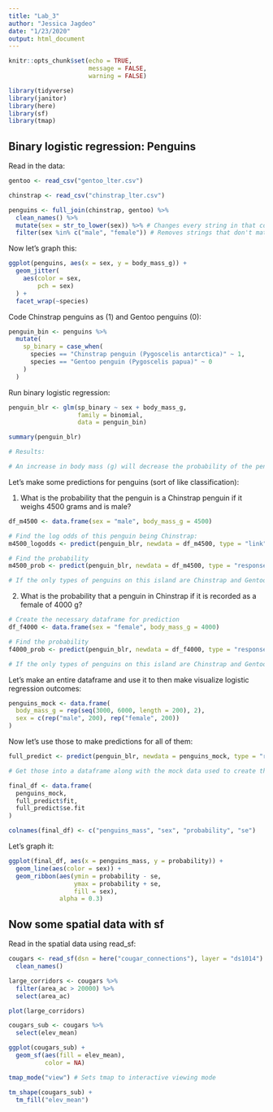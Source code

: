```yaml
---
title: "Lab_3"
author: "Jessica Jagdeo"
date: "1/23/2020"
output: html_document
---
```


```r
knitr::opts_chunk$set(echo = TRUE,
                      message = FALSE,
                      warning = FALSE)
```

```r

library(tidyverse)
library(janitor)
library(here)
library(sf)
library(tmap)

```

## Binary logistic regression: Penguins

Read in the data:
```r

gentoo <- read_csv("gentoo_lter.csv")

chinstrap <- read_csv("chinstrap_lter.csv")

penguins <- full_join(chinstrap, gentoo) %>% 
  clean_names() %>% 
  mutate(sex = str_to_lower(sex)) %>% # Changes every string in that column to lowercase
  filter(sex %in% c("male", "female")) # Removes strings that don't match "male" or "female"

```

Now let's graph this:
```r

ggplot(penguins, aes(x = sex, y = body_mass_g)) +
  geom_jitter(
    aes(color = sex,
        pch = sex)
  ) +
  facet_wrap(~species)

```

Code Chinstrap penguins as (1) and Gentoo penguins (0):
```r

penguin_bin <- penguins %>% 
  mutate(
    sp_binary = case_when(
      species == "Chinstrap penguin (Pygoscelis antarctica)" ~ 1,
      species == "Gentoo penguin (Pygoscelis papua)" ~ 0
    )
  )

```

Run binary logistic regression:
```r

penguin_blr <- glm(sp_binary ~ sex + body_mass_g, 
                   family = binomial,
                   data = penguin_bin)

summary(penguin_blr)

# Results:

# An increase in body mass (g) will decrease the probability of the penguin species being Chinstrap. As body mass increases, it is becoming less probable that the penguin in a Chinstrap penguin. 

```

Let's make some predictions for penguins (sort of like classification):

1. What is the probability that the penguin is a Chinstrap penguin if it weighs 4500 grams and is male?
```r

df_m4500 <- data.frame(sex = "male", body_mass_g = 4500)

# Find the log odds of this penguin being Chinstrap:
m4500_logodds <- predict(penguin_blr, newdata = df_m4500, type = "link")

# Find the probability
m4500_prob <- predict(penguin_blr, newdata = df_m4500, type = "response")

# If the only types of penguins on this island are Chinstrap and Gentoo and we find recordings of a penguin claiming that it's male and weighs 4500 g, there is a 98% chance that the penguin is Chinstrap. 

```

2. What is the probability that a penguin in Chinstrap if it is recorded as a female of 4000 g?
```r

# Create the necessary dataframe for prediction
df_f4000 <- data.frame(sex = "female", body_mass_g = 4000)

# Find the probability
f4000_prob <- predict(penguin_blr, newdata = df_f4000, type = "response")

# If the only types of penguins on this island are Chinstrap and Gentoo and we find recordings of a penguin claiming that it's female and weighs 4000 g, there is a 65% chance that the penguin is Chinstrap. 

```

Let's make an entire dataframe and use it to then make visualize logistic regression outcomes:
```r

penguins_mock <- data.frame(
  body_mass_g = rep(seq(3000, 6000, length = 200), 2),
  sex = c(rep("male", 200), rep("female", 200))
)

```

Now let's use those to make predictions for all of them:
```r

full_predict <- predict(penguin_blr, newdata = penguins_mock, type = "response", se.fit = TRUE)

# Get those into a dataframe along with the mock data used to create them:

final_df <- data.frame(
  penguins_mock, 
  full_predict$fit,
  full_predict$se.fit
)

colnames(final_df) <- c("penguins_mass", "sex", "probability", "se")
```

Let's graph it:
```r

ggplot(final_df, aes(x = penguins_mass, y = probability)) +
  geom_line(aes(color = sex)) +
  geom_ribbon(aes(ymin = probability - se,
                  ymax = probability + se,
                  fill = sex),
              alpha = 0.3)

```

## Now some spatial data with sf

Read in the spatial data using read_sf:
```r

cougars <- read_sf(dsn = here("cougar_connections"), layer = "ds1014") %>% 
  clean_names()

```

```r

large_corridors <- cougars %>% 
  filter(area_ac > 20000) %>% 
  select(area_ac)

plot(large_corridors)

```

```r

cougars_sub <- cougars %>% 
  select(elev_mean)

```

```r

ggplot(cougars_sub) +
  geom_sf(aes(fill = elev_mean),
          color = NA)

```

```r

tmap_mode("view") # Sets tmap to interactive viewing mode

tm_shape(cougars_sub) +
  tm_fill("elev_mean")

```

